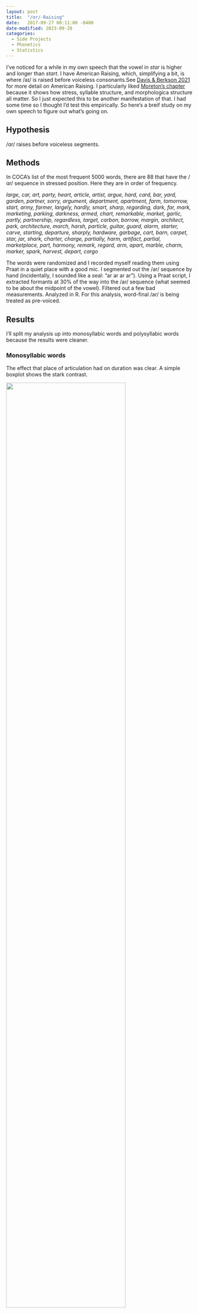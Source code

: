 ```yaml
---
layout: post
title:  "/ɑr/-Raising"
date:   2017-09-27 00:11:00 -0400
date-modified: 2023-09-28
categories:
  - Side Projects
  - Phonetics
  - Statistics
---
```


I've noticed for a while in my own speech that the vowel in *star* is higher and longer than *start*. I have American Raising, which, simplifying a bit, is where /aɪ/ is raised before voiceless consonants.[See [Davis & Berkson 2021](https://read.dukeupress.edu/pads/issue/106/1) for more detail on American Raising. I particularly liked [Moreton's chapter](https://doi.org/10.1215/00031283-9551267) because it shows how stress, syllable structure, and morphologica structure all matter.]{.aside} So I just expected this to be another manifestation of that. I had some time so I thought I'd test this empirically. So here's a breif study on my own speech to figure out what's going on.

## Hypothesis

/ɑr/ raises before voiceless segments. 

## Methods

In COCA's list of the most frequent 5000 words, there are 88 that have the /ɑr/ sequence in stressed position. Here they are in order of frequency. 

*large, car, art, party, heart, article, artist, argue, hard, card, bar, yard, garden, partner, sorry, argument, department, apartment, farm, tomorrow, start, army, farmer, largely, hardly, smart, sharp, regarding, dark, far, mark, marketing, parking, darkness, armed, chart, remarkable, market, garlic, partly, partnership, regardless, target, carbon, borrow, margin, architect, park, architecture, march, harsh, particle, guitar, guard, alarm, starter, carve, starting, departure, sharply, hardware, garbage, cart, barn, carpet, star, jar, shark, charter, charge, partially, harm, artifact, partial, marketplace, part, harmony, remark, regard, arm, apart, marble, charm, marker, spark, harvest, depart, cargo*

The words were randomized and I recorded myself reading them using Praat in a quiet place with a good mic. I segmented out the /ar/ sequence by hand (incidentally, I sounded like a seal: "ar ar ar ar"). Using a Praat script, I extracted formants at 30% of the way into the /ar/ sequence (what seemed to be about the midpoint of the vowel). Filtered out a few bad measurements. Analyzed in R. For this analysis, word-final /ar/ is being treated as pre-voiced.


## Results

I'll split my analysis up into monosyllabic words and polysyllabic words because the results were cleaner.

### Monosyllabic words

The effect that place of articulation had on duration was clear. A simple boxplot shows the stark contrast. 

![](ar_duration.png){width="80%"}

With the exception of *arm* being short and *mark* being long, there's a clear difference. In fact, the longest ones were mostly the word-final /ɑr/ words, but for this analysis I'll group word-final and pre-voiced into one category.

Moving on to vowel quality, it's clear that the voicing of the following segment has an effect. In fact, there's virtually no overlap between the two vowel classes.

![](ar_plot.png){width="80%"}

I ran a MANOVA test that took into account F1, F2, and duration, and the results show that the two groups are distinct.

```
summary(manova(cbind(F1, F2, dur) ~ fol_voice, data=ar))

          Df  Pillai approx F num Df den Df    Pr(>F)    
fol_voice  1 0.51552   28.375      3     80 1.348e-12 ***
Residuals 82                                                                                        
```

[Using the formula that me and Betsy Sneller came up with in our 2022 paper, we'd expect a Pillai score less than 0.0618 with this much data if the two classes were underlyingly merged. The fact that it's so high with a sample size of 88 is pretty indicative of separation. In case the visual wasn't clear enough.]{.aside}
The *p*-value is small, which indicates the two are different, but I've noticed they tend to be on vowel data even for what seems like merged classes. More importantly, the Pillai score is pretty high: on a scale from 0 (=complete overlap) to 1 (completely separate), it's about in the middle. 

Out of curiosity, I did a k-means clustering analysis. I made it blind to phonetic environment so it finds the best two clusters based on F1 and F2 alone. As expected, the clusters essentially captured the voicing distinction, but there were a couple exceptions: *march* is voiced but clustered with the voiceless words, and both *yard* and *guard* are voiced but clustered with the voiceless words. 

Conclusion so far: with the exception of a few words, it's pretty clear that /ɑr/ is raised, fronted, and shorter before voiceless sounds.  

### Polysyllabic words

When there's more than one syllable, things get complicated because of their distribution within the word. Most of the two-syllable words have word-initial stress, but there are a few misfits (*alarm*, *depart*, *guitar*, *regard*, *remark*). With three syllables stress is either on the first syllable (*architect*, *argument*, *article*, *artifact*, *harmony*, *marketing*, *marketplace*, *partially*, *particle*, *partnership*) or the second (*apartment*, *department*, *departure*, *regarding*, *regardless*, *tomorrow*). There were two four-syllable words, with the /ɑr/ segment on different syllables (*architecture*, *remarkable*). Most of these can be split up by the voicing of the following segment too, which spreads the data pretty thin. 

![](ar_poly_plot.png){width="80%"}

Generally, the the raised variant occurs with voiceless segments, but this data is a little bit messier. What's interesting is to look at the exceptions. 

There were several pre-voiced segments that appeared to be raised: *sorry*, *regardless*, *target* (that one's hard to see), *regarding* and maybe *argue*, *argument*, *garden*, and *regard*. I can't help but notice that a lot of those words have the sequence /gɑr/. In fact, the only other /gɑr/ words were *garlic* and *garbage*, which were the most fronted voiced words even though they weren't raised. 

It's interesting that *guard* was one of the few exceptions on the k-means clustering analysis on the monosyllabic words and was raised and fronted compared to the others. A part of me wants to think that /ɑr/ is raised after /g/, which would be cool.

It's also worth noting that most of the voiceless words that were outside the ellipse were after bilabials: *depart*, *market*, *remark*, *remarkable*, etc. These are actually near the voiced segments after bilabials like *borrow* and *tomorrow*. This even explains why *march* was one of the exceptions detected by the k-means clustering analysis. Perhaps bilabials have something to do with backing.

## Discussion

There is a phonetic explanation for the behavior of both the velars and the bilabials. Let's talk about transition formants for a second. To start, the low vowel /ɑ/ has a high F1 and a low F2. Velars cause F1 to lower and F2 to raise (the latter as a part of the velar pinch), which is more like a higher, fronter vowel. Meanwhile, bilabials cause all formants to lower (because of the slight lengthening of the vocal tract), meaning raising and backing. 

What's happening is that some of these transition formants are raising the nucleus of the /gɑr/ sequence. The reason why we don't see raising in /kɑr/ sequences such as *car*, *carbon*, *cargo*, *carve*, etc. is because of the extra padding of the aspiration. Transition formants do appear in aspiration and the fact that this VOT increases the time between the velar stop and the vowel gives my articulators time to transition to a full /ɑ/. 

I don't know of a good formal way to test this right now, but we can look at measurements at other points along the vowels' durations and see if they're predicted by the place of articulation. Moving closer to the vowel onset, the /gɑr/ words are even higher and fronter. And in fact, at 10% into the /ɑr/ sequence, the distribution is more easily predicted by the previous place of articulation.  

![](ar_10_percent.png){width="80%"}

Here, we see that the /gɑr/ sequences (highlighted in green now) are all very high and very front, together with /jɑr/ and /ʃɑr/ which have similar transition formant patterns. Similarly, the /ɑr/ words after bilabials (now in yellow) are somewhat backer, though this isn't as stark. In fact the difference in voicing of the following stop is much smaller, and might not even be significant at all anymore.  

If we measure later in time, the influence of the /r/ and its following consonant is increasing and the distinctions between the vowels also decreases. 

![](ar_50_70_percent.png){width="80%"}

Here we see that at halfway through the /ɑr/ sequence, the /gɑr/ words are still among the higher and fronter within the blue cloud. But at 70%, they are pretty much randomly dispersed among the other pre-voiced segments. The bilabials make it clear that the following place of articulation predicts this vowel plot: words like *mark*, *park*, and *spark* are higher and fronter due to the velar pinch. 

Going back to that 30% point, which is roughly the middle of the vowel itself, here it is again, but with the highlights. 

![](ar_30_percent_dots.png){width="80%"}

Here, the position of each word within the voiced/voiceless cloud is already being influenced by the surrounding consonants. Word that end in velars like *mark*, *park*, and *spark* are already fronting. Nearly all the /gɑr/ words are followed by an alveolar sound, which cause some raising and fronting but not as extreme as velars. So it makes sense that they would stay high but not as high as the pre-velars. 

## Conclusion

In my speech, I definitely have evidence to reject the null hypothesis and to conclude that /ar/ is raised before voiceless segments. I think that part is pretty clear.

I'll admit, I came into writing this blog in hopes of showing that my /gɑr/ sequence is also raised. But after doing more tests, visualizations, and especially after taking into account the pattern of the bilabials, I just don't have enough evidence to suggest it's anything more than influence of surrounding consonants.

This makes me think hard about how to interpret vowel plots in the future. Every combination of surrounding consonants has its own trajectory, and it's crazy that we can find patterns anywhere. This means ideally we should take into account more consonantal influences when interpreting vowel data. But at the same time that often spreads out data out way too thin since there will be only so a few tokens for any combination. 

I've seen studies where they'll put following place of articulation as a random effect in a mixed-effects model. In my opinion, that doesn't seem methodologically sound because there's a finite number of possible options, we generally know their effects, and any duplication study would mostly have the same places of articulation. Now, I'm reconsidering this, and I wonder if it might be a good idea to put a combination of previous and following consonant as a random factor (since they interact). While we probably know the effects of these interactions, any replication of the study might not have the same words and therefore might not have the exact same combinations of previous and following consonants. It's quite common to go the extreme route and just put each word as a random effect since "every word has its own history." 

It's also important to consider trajectory information more. As I showed above, just looking at one measurement can lead to erroneous claims, and we can get a more fuller picture by looking at the trajectory information. There are statistical methods out there that we can use for trajectories (SS-ANOVA, GAMMs, etc.) but I haven't quite got the hang of them yet. 

Well, I learned a few things by doing this quick study: surrounding consonants affect vowels and trajectories are important. Seems like old news, but it's nice to have learned this for myself.
